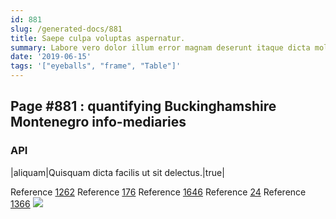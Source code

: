```yaml
---
id: 881
slug: /generated-docs/881
title: Saepe culpa voluptas aspernatur.
summary: Labore vero dolor illum error magnam deserunt itaque dicta molestiae.
date: '2019-06-15'
tags: '["eyeballs", "frame", "Table"]'
---
```


## Page #881 : quantifying Buckinghamshire Montenegro info-mediaries
### API

|aliquam|Quisquam dicta facilis ut sit delectus.|true|

Reference [1262](/generated-docs/1262)
Reference [176](/generated-docs/176)
Reference [1646](/generated-docs/1646)
Reference [24](/generated-docs/24)
Reference [1366](/generated-docs/1366)
![](/assets/cats-4.jpg)


